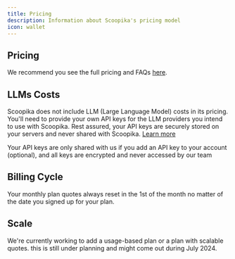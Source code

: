 ```yaml
---
title: Pricing
description: Information about Scoopika's pricing model
icon: wallet
---
```


## Pricing

We recommend you see the full pricing and FAQs [here](https://scoopika.com/pricing).

## LLMs Costs

Scoopika does not include LLM (Large Language Model) costs in its pricing.
You'll need to provide your own API keys for the LLM providers you intend to use with Scoopika.
Rest assured, your API keys are securely stored on your servers and never shared with Scoopika. [Learn more](/guides/scoopika-on-your-servers)

<Info>
    Your API keys are only shared with us if you add an API key to your account (optional), and all keys are 
    encrypted and never accessed by our team
</Info>

## Billing Cycle

Your monthly plan quotes always reset in the 1st of the month no matter of the date
you signed up for your plan.

## Scale

We're currently working to add a usage-based plan or a plan with scalable quotes.
this is still under planning and might come out during July 2024.